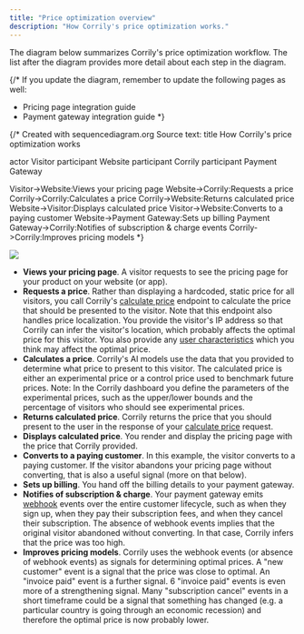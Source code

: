 ```yaml
---
title: "Price optimization overview"
description: "How Corrily's price optimization works."
---
```


The diagram below summarizes Corrily's price optimization workflow. The list after the diagram provides more detail about each step in the diagram.

{/*
  If you update the diagram, remember to update the following pages as well:

  - Pricing page integration guide
  - Payment gateway integration guide
\*}

{/*
Created with sequencediagram.org
Source text:
title How Corrily's price optimization works

actor Visitor
participant Website
participant Corrily
participant Payment Gateway

Visitor->Website:Views your pricing page
Website->Corrily:Requests a price
Corrily->Corrily:Calculates a price
Corrily->Website:Returns calculated price
Website->Visitor:Displays calculated price
Visitor->Website:Converts to a paying customer
Website->Payment Gateway:Sets up billing
Payment Gateway->Corrily:Notifies of subscription & charge events
Corrily->Corrily:Improves pricing models
\*}

<img src="../img/optimization.png" />

- **Views your pricing page**. A visitor requests to see the pricing page for your product on your website (or app).
- **Requests a price**. Rather than displaying a hardcoded, static price for all visitors, you call Corrily's [calculate price](../api-reference/calculate-price) endpoint to calculate the price that should be presented to the visitor. Note that this endpoint also handles price localization. You provide the visitor's IP address so that Corrily can infer the visitor's location, which probably affects the optimal price for this visitor. You also provide any [user characteristics](..users/user-characteristics) which you think may affect the optimal price.
- **Calculates a price**. Corrily's AI models use the data that you provided to determine what price to present to this visitor. The calculated price is either an experimental price or a control price used to benchmark future prices. Note: In the Corrily dashboard you define the parameters of the experimental prices, such as the upper/lower bounds and the percentage of visitors who should see experimental prices.
- **Returns calculated price**. Corrily returns the price that you should present to the user in the response of your [calculate price](../api-reference/calculate-price) request.
- **Displays calculated price**. You render and display the pricing page with the price that Corrily provided.
- **Converts to a paying customer**. In this example, the visitor converts to a paying customer. If the visitor abandons your pricing page without converting, that is also a useful signal (more on that below).
- **Sets up billing**. You hand off the billing details to your payment gateway.
- **Notifies of subscription & charge**. Your payment gateway emits [webhook](https://en.wikipedia.org/wiki/Webhook) events over the entire customer lifecycle, such as when they sign up, when they pay their subscription fees, and when they cancel their subscription. The absence of webhook events implies that the original visitor abandoned without converting. In that case, Corrily infers that the price was too high.
- **Improves pricing models**. Corrily uses the webhook events (or absence of webhook events) as signals for determining optimal prices. A "new customer" event is a signal that the price was close to optimal. An "invoice paid" event is a further signal. 6 "invoice paid" events is even more of a strengthening signal. Many "subscription cancel" events in a short timeframe could be a signal that something has changed (e.g. a particular country is going through an economic recession) and therefore the optimal price is now probably lower.
